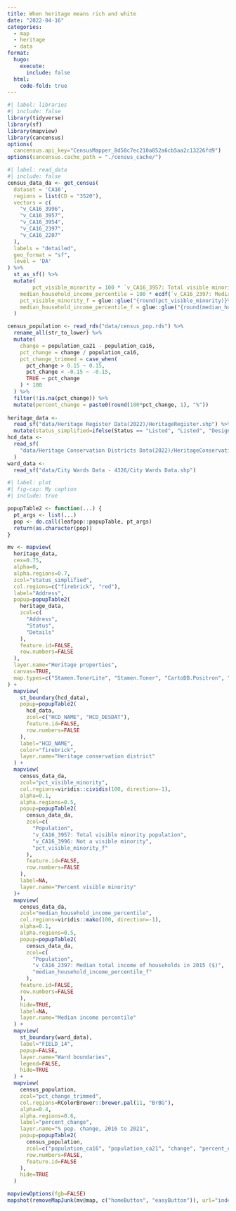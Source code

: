 ```yaml
---
title: When heritage means rich and white
date: "2022-04-16"
categories: 
  - map
  - heritage
  - data
format: 
  hugo:
    execute:
      include: false
  html:
    code-fold: true
---
```


```r
#| label: libraries
#| include: false
library(tidyverse)
library(sf)
library(mapview)
library(cancensus)
options(
  cancensus.api_key="CensusMapper_8d58c7ec210a852a6cb5aa2c13226fd9")
options(cancensus.cache_path = "./census_cache/")

```

```r
#| label: read_data
#| include: false
census_data_da <- get_census(
  dataset = 'CA16',
  regions = list(CD = "3520"),
  vectors = c(
    "v_CA16_3996",
    "v_CA16_3957",
    "v_CA16_3954",
    "v_CA16_2397",
    "v_CA16_2207"
  ),
  labels = "detailed",
  geo_format = "sf",
  level = 'DA'
) %>%
  st_as_sf() %>%
  mutate(
        pct_visible_minority = 100 * `v_CA16_3957: Total visible minority population` / `v_CA16_3954: Total - Visible minority for the population in private households - 25% sample data`,
    median_household_income_percentile = 100 * ecdf(`v_CA16_2397: Median total income of households in 2015 ($)`)(`v_CA16_2397: Median total income of households in 2015 ($)`),
    pct_visible_minority_f = glue::glue("{round(pct_visible_minority)}%"),
    median_household_income_percentile_f = glue::glue("{round(median_household_income_percentile)}%")
  )

census_population <- read_rds("data/census_pop.rds") %>%
  rename_all(str_to_lower) %>%
  mutate(
    change = population_ca21 - population_ca16,
    pct_change = change / population_ca16,
    pct_change_trimmed = case_when(
      pct_change > 0.15 ~ 0.15,
      pct_change < -0.15 ~ -0.15,
      TRUE ~ pct_change
    ) * 100
  ) %>%
  filter(!is.na(pct_change)) %>%
  mutate(percent_change = paste0(round(100*pct_change, 1), "%"))
  
heritage_data <-
  read_sf("data/Heritage Register Data(2022)/HeritageRegister.shp") %>%
  mutate(status_simplified=ifelse(Status == "Listed", "Listed", "Designated"))
hcd_data <-
  read_sf(
    "data/Heritage Conservation Districts Data(2022)/HeritageConservationDistrict.shp"
  )
ward_data <-
  read_sf("data/City Wards Data - 4326/City Wards Data.shp")
```

```r
#| label: plot
#| fig-cap: My caption
#| include: true

popupTable2 <- function(...) {
  pt_args <- list(...)
  pop <- do.call(leafpop::popupTable, pt_args)
  return(as.character(pop))
}

mv <- mapview(
  heritage_data, 
  cex=0.75, 
  alpha=0, 
  alpha.regions=0.7, 
  zcol="status_simplified", 
  col.regions=c("firebrick", "red"),
  label="Address", 
  popup=popupTable2(
    heritage_data,
    zcol=c(
      "Address",
      "Status",
      "Details"
    ),
    feature.id=FALSE,
    row.numbers=FALSE
  ),
  layer.name="Heritage properties",
  canvas=TRUE,
  map.types=c("Stamen.TonerLite", "Stamen.Toner", "CartoDB.Positron", "CartoDB.DarkMatter")
) + 
  mapview(
    st_boundary(hcd_data), 
    popup=popupTable2(
      hcd_data, 
      zcol=c("HCD_NAME", "HCD_DESDAT"), 
      feature.id=FALSE, 
      row.numbers=FALSE
    ), 
    label="HCD_NAME", 
    color="firebrick",
    layer.name="Heritage conservation district"
  ) +
  mapview(
    census_data_da, 
    zcol="pct_visible_minority", 
    col.regions=viridis::cividis(100, direction=-1), 
    alpha=0.1, 
    alpha.regions=0.5, 
    popup=popupTable2(
      census_data_da,
      zcol=c(
        "Population",
        "v_CA16_3957: Total visible minority population", 
        "v_CA16_3996: Not a visible minority",
        "pct_visible_minority_f"
      ),
      feature.id=FALSE,
      row.numbers=FALSE
    ),
    label=NA,
    layer.name="Percent visible minority"
  )+
  mapview(
    census_data_da, 
    zcol="median_household_income_percentile", 
    col.regions=viridis::mako(100, direction=-1), 
    alpha=0.1, 
    alpha.regions=0.5, 
    popup=popupTable2(
      census_data_da,
      zcol=c(
        "Population",
        "v_CA16_2397: Median total income of households in 2015 ($)",
        "median_household_income_percentile_f"
      ),
    feature.id=FALSE,
    row.numbers=FALSE
    ),
    hide=TRUE,
    label=NA,
    layer.name="Median income percentile"
  ) + 
  mapview(
    st_boundary(ward_data),
    label="FIELD_14",
    popup=FALSE,
    layer.name="Ward boundaries",
    legend=FALSE,
    hide=TRUE
  ) +
  mapview(
    census_population,
    zcol="pct_change_trimmed",
    col.regions=RColorBrewer::brewer.pal(11, "BrBG"),
    alpha=0.4,
    alpha.regions=0.6,
    label="percent_change",
    layer.name="% pop. change, 2016 to 2021",
    popup=popupTable2(
      census_population,
      zcol=c("population_ca16", "population_ca21", "change", "percent_change"),
      row.numbers=FALSE,
      feature.id=FALSE
    ),
    hide=TRUE
  )
```
```r
mapviewOptions(fgb=FALSE)
mapshot(removeMapJunk(mv@map, c("homeButton", "easyButton")), url="index.html")
```

